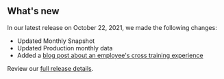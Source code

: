 ## What's new

In our latest release on October 22, 2021, we made the following changes:

- Updated <Link href="/fact-sheet" linkType="default">Monthly Snapshot</Link>
- Updated <Link href="/downloads/production-by-month/" linkType="default">Production monthly data</Link>
- Added a [blog post about an employee's cross training experience](https://blog-nrrd.doi.gov)





Review our [full release details](https://github.com/ONRR/nrrd/releases).
